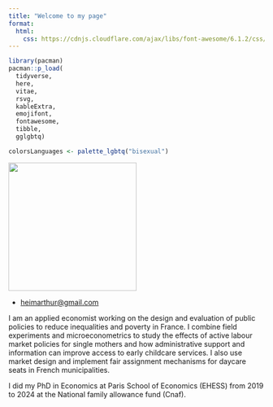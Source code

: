 ```yaml
---
title: "Welcome to my page"
format: 
  html:
    css: https://cdnjs.cloudflare.com/ajax/libs/font-awesome/6.1.2/css/all.min.css
---
```


```r
library(pacman)
pacman::p_load(
  tidyverse,
  here,
  vitae,
  rsvg,
  kableExtra,
  emojifont,
  fontawesome,
  tibble,
  gglgbtq)

colorsLanguages <- palette_lgbtq("bisexual")
```

![](images/PSE_a.heim-12.jpg){fig-align="center" width="252"}

-   <i class="fas fa-envelope"></i> [heimarthur\@gmail.com](mailto:heimarthur@gmail.com)

I am an applied economist working on the design and evaluation of public policies to reduce inequalities and poverty in France. I combine field experiments and microeconometrics to study the effects of active labour market policies for single mothers and how administrative support and information can improve access to early childcare services. I also use market design and implement fair assignment mechanisms for daycare seats in French municipalities.

I did my PhD in Economics at Paris School of Economics (EHESS) from 2019 to 2024 at the National family allowance fund (Cnaf).

